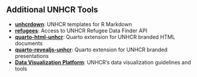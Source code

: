 ## Additional UNHCR Tools

<!-- * [**unhcrthemes**](https://github.com/unhcr-dataviz/unhcrthemes): UNHCR branded ggplot2 theme and color palettes -->
* [**unhcrdown**](https://github.com/unhcr-dataviz/unhcrdown): UNHCR templates for R Markdown
* [**refugees**](https://github.com/PopulationStatistics/refugees): Access to UNHCR Refugee Data Finder API
* [**quarto-html-unhcr**](https://github.com/unhcr-dataviz/quarto-html-unhcr): Quarto extension for UNHCR branded HTML documents
* [**quarto-revealjs-unhcr**](https://github.com/unhcr-dataviz/quarto-revealjs-unhcr): Quarto extension for UNHCR branded presentations
* [**Data Visualization Platform**](https://dataviz.unhcr.org/): UNHCR's data visualization guidelines and tools